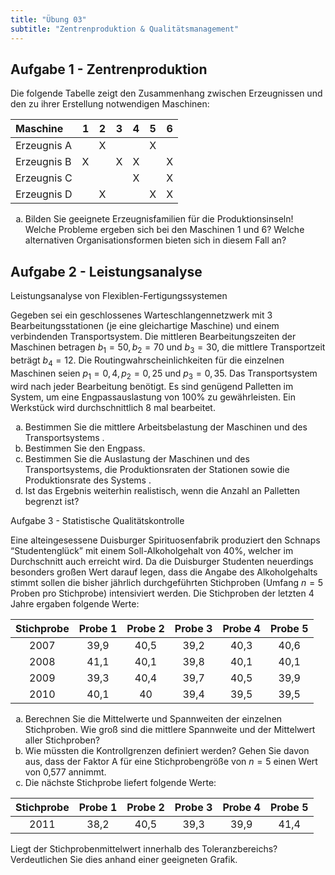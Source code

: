 ```yaml
---
title: "Übung 03"
subtitle: "Zentrenproduktion & Qualitätsmanagement"
---
```


## Aufgabe 1 - Zentrenproduktion

Die folgende Tabelle zeigt den Zusammenhang zwischen Erzeugnissen und den zu ihrer Erstellung notwendigen Maschinen:

| Maschine | 1 | 2 | 3 | 4 | 5 | 6 |
| :-- | :--: | :--: | :--: | :--: | :--: | :--: |
| Erzeugnis A |  | X |  |  | X |  |
| Erzeugnis B | X |  | X | X |  | X |
| Erzeugnis C |  |  |  | X |  | X |
| Erzeugnis D |  | X |  |  | X | X |

a) Bilden Sie geeignete Erzeugnisfamilien für die Produktionsinseln! Welche Probleme ergeben sich bei den Maschinen 1 und 6? Welche alternativen Organisationsformen bieten sich in diesem Fall an?

## Aufgabe 2 - Leistungsanalyse

Leistungsanalyse von Flexiblen-Fertigungssystemen

Gegeben sei ein geschlossenes Warteschlangennetzwerk mit 3 Bearbeitungsstationen (je eine gleichartige Maschine) und einem verbindenden Transportsystem. Die mittleren Bearbeitungszeiten der Maschinen betragen $b_{1}=50, b_{2}=70$ und $b_{3}=30$, die mittlere Transportzeit beträgt $b_{4}=12$. Die Routingwahrscheinlichkeiten für die einzelnen Maschinen seien $p_{1}=0,4, p_{2}=0,25$ und $p_{3}=0,35$. Das Transportsystem wird nach jeder Bearbeitung benötigt. Es sind genügend Palletten im System, um eine Engpassauslastung von $100 \%$ zu gewährleisten. Ein Werkstück wird durchschnittlich 8 mal bearbeitet.

a) Bestimmen Sie die mittlere Arbeitsbelastung der Maschinen und des Transportsystems .
b) Bestimmen Sie den Engpass.
c) Bestimmen Sie die Auslastung der Maschinen und des Transportsystems, die Produktionsraten der Stationen sowie die Produktionsrate des Systems .
d) Ist das Ergebnis weiterhin realistisch, wenn die Anzahl an Palletten begrenzt ist?

Aufgabe 3 - Statistische Qualitätskontrolle

Eine alteingesessene Duisburger Spirituosenfabrik produziert den Schnaps "Studentenglück" mit einem Soll-Alkoholgehalt von $40 \%$, welcher im Durchschnitt auch erreicht wird. Da die Duisburger Studenten neuerdings besonders großen Wert darauf legen, dass die Angabe des Alkoholgehalts stimmt sollen die bisher jährlich durchgeführten Stichproben (Umfang $n=5$ Proben pro Stichprobe) intensiviert werden. Die Stichproben der letzten 4 Jahre ergaben folgende Werte:

| Stichprobe | Probe 1 | Probe 2 | Probe 3 | Probe 4 | Probe 5 |
| :--: | :--: | :--: | :--: | :--: | :--: |
| 2007 | 39,9 | 40,5 | 39,2 | 40,3 | 40,6 |
| 2008 | 41,1 | 40,1 | 39,8 | 40,1 | 40,1 |
| 2009 | 39,3 | 40,4 | 39,7 | 40,5 | 39,9 |
| 2010 | 40,1 | 40 | 39,4 | 39,5 | 39,5 |

a) Berechnen Sie die Mittelwerte und Spannweiten der einzelnen Stichproben. Wie groß sind die mittlere Spannweite und der Mittelwert aller Stichproben?
b) Wie müssten die Kontrollgrenzen definiert werden? Gehen Sie davon aus, dass der Faktor A für eine Stichprobengröße von $n=5$ einen Wert von 0,577 annimmt.
c) Die nächste Stichprobe liefert folgende Werte:

| Stichprobe | Probe 1 | Probe 2 | Probe 3 | Probe 4 | Probe 5 |
| :--: | :--: | :--: | :--: | :--: | :--: |
| 2011 | 38,2 | 40,5 | 39,3 | 39,9 | 41,4 |

Liegt der Stichprobenmittelwert innerhalb des Toleranzbereichs? Verdeutlichen Sie dies anhand einer geeigneten Grafik.
